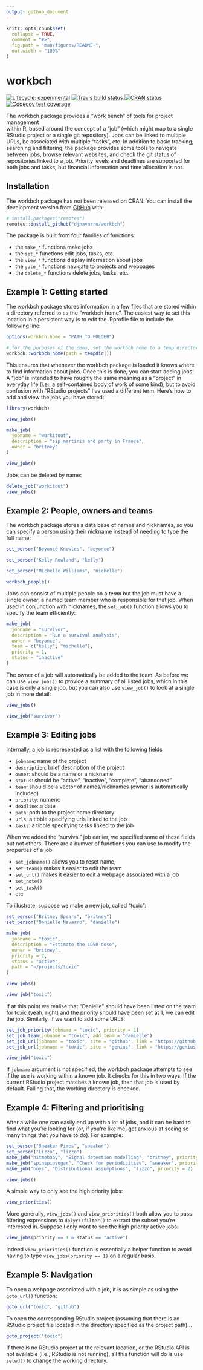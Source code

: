 ```yaml
---
output: github_document
---
```


<!-- README.md is generated from README.Rmd. Please edit that file -->

```r
knitr::opts_chunk$set(
  collapse = TRUE,
  comment = "#>",
  fig.path = "man/figures/README-",
  out.width = "100%"
)
```
# workbch

<!-- badges: start -->
[![Lifecycle: experimental](https://img.shields.io/badge/lifecycle-experimental-orange.svg)](https://www.tidyverse.org/lifecycle/#experimental)
[![Travis build status](https://travis-ci.org/djnavarro/workbch.svg?branch=master)](https://travis-ci.org/djnavarro/workbch)
[![CRAN status](https://www.r-pkg.org/badges/version/workbch)](https://cran.r-project.org/package=workbch)
[![Codecov test coverage](https://codecov.io/gh/djnavarro/workbch/branch/master/graph/badge.svg)](https://codecov.io/gh/djnavarro/workbch?branch=master)
<!-- badges: end -->

The workbch package provides a "work bench" of tools for project management  
within R, based around the concept of a "job" (which might map to a single 
RStudio project or a single git repository). Jobs can be linked to multiple 
URLs, be associated with multiple "tasks", etc. In addition to basic tracking,
searching and filtering, the package provides some tools to navigate between
jobs, browse relevant websites, and check the git status of repositories linked
to a job. Priority levels and deadlines are supported for both jobs and tasks,
but financial information and time allocation is not.

## Installation

The workbch package has not been released on CRAN. You can install the
development version from [GitHub](https://github.com/) with:

``` r
# install.packages("remotes")
remotes::install_github("djnavarro/workbch")
```

The package is built from four families of functions:

- the `make_*` functions make jobs
- the `set_*` functions edit jobs, tasks, etc. 
- the `view_*` functions display information about jobs
- the `goto_*` functions navigate to projects and webpages
- the `delete_*` functions delete jobs, tasks, etc.

## Example 1: Getting started

The workbch package stores information in a few files that are stored
within a directory referred to as the "workbch home". The easiest way to set
this location in a persistent way is to edit the .Rprofile file to include
the following line:

```r
options(workbch.home = "PATH_TO_FOLDER")
```
```r
# for the purposes of the demo, set the workbch home to a temp directory 
workbch::workbch_home(path = tempdir())
```

This ensures that whenever the workbch package is loaded it knows where to find information about jobs. Once this is done, you can start adding jobs! A "job" is intended to have roughly the same meaning as a "project" in everyday life (i.e., a self-contained body of work of some kind), but to avoid confusion with "RStudio projects" I've used a different term. Here's how to add and view the jobs you have stored:

```r
library(workbch)

view_jobs()

make_job(
  jobname = "workitout", 
  description = "sip martinis and party in France", 
  owner = "britney"
)

view_jobs()
```

Jobs can be deleted by name:

```r
delete_job("workitout")
view_jobs()
```

## Example 2: People, owners and teams

The workbch package stores a data base of names and nicknames, so you can specify a person using their nickname instead of needing to type the full name:

```r
set_person("Beyoncé Knowles", "beyonce")

set_person("Kelly Rowland", "kelly")

set_person("Michelle Williams", "michelle")

workbch_people()
```

Jobs can consist of multiple people on a *team* but the job must have a single *owner*, a named team member who is responsible for that job. When used in conjunction with nicknames, the `set_job()` function allows you to specify the team efficiently: 

```r
make_job(
  jobname = "survivor",
  description = "Run a survival analysis",
  owner = "beyonce",
  team = c("kelly", "michelle"),
  priority = 1,
  status = "inactive"
)
```

The owner of a job will automatically be added to the team. As before we can use `view_jobs()` to provide a summary of all listed jobs, which in this case is only a single job, but you can also use `view_job()` to look at a single job in more detail:

```r
view_jobs()

view_job("survivor")
```


## Example 3: Editing jobs

Internally, a job is represented as a list with the following fields

- `jobname`: name of the project
- `description`: brief description of the project
- `owner`: should be a name or a nickname
- `status`: should be "active", "inactive", "complete", "abandoned"
- `team`: should be a vector of names/nicknames (owner is automatically included)
- `priority`: numeric
- `deadline`: a date
- `path`: path to the project home directory
- `urls`: a tibble specifying urls linked to the job
- `tasks`: a tibble specifying tasks linked to the job 

When we added the "survival" job earlier, we specified some of these fields but not others. There are a numver of functions you can use to modify the properties of a job:

- `set_jobname()` allows you to reset name, 
- `set_team()` makes it easier to edit the team
- `set_url()` makes it easier to edit a webpage associated with a job
- `set_note()`
- `set_task()`
- etc

To illustrate, suppose we make a new job, called "toxic":

```r
set_person("Britney Spears", "britney")
set_person("Danielle Navarro", "danielle")

make_job(
  jobname = "toxic",
  description = "Estimate the LD50 dose",
  owner = "britney",
  priority = 2,
  status = "active",
  path = "~/projects/toxic"
)

view_jobs()

view_job("toxic")
```

If at this point we realise that "Danielle" should have been listed on the team for toxic (yeah, right) and the priority should have been set at 1, we can edit the job. Similarly, if we want to add some URLS:

```r
set_job_priority(jobname = "toxic", priority = 1)
set_job_team(jobname = "toxic", add_team = "danielle")
set_job_url(jobname = "toxic", site = "github", link = "https://github.com/djnavarro/toxic")
set_job_url(jobname = "toxic", site = "genius", link = "https://genius.com/Britney-spears-toxic-lyrics")

view_job("toxic")
```

If `jobname` argument is not specified, the workbch package attempts to see if the use is working within a known job. It checks for this in two ways. If the current RStudio project matches a known job, then that job is used by default. Failing that, the working directory is checked.



## Example 4: Filtering and prioritising

After a while one can easily end up with a lot of jobs, and it can be hard to find what you're looking for (or, if you're like me, get anxious at seeing so many things that you have to do). For example:

```r
set_person("Sneaker Pimps", "sneaker")
set_person("Lizzo", "lizzo")
make_job("hitmebaby", "Signal detection modelling", "britney", priority = 2)
make_job("spinspinsugar", "Check for periodicities", "sneaker", priority = 1)
make_job("boys", "Distributional assumptions", "lizzo", priority = 2)
```
```r
view_jobs()
```

A simple way to only see the high priority jobs:

```r
view_priorities()
```

More generally, `view_jobs()` and `view_priorities()` both allow you to pass filtering expressions to `dplyr::filter()` to extract the subset you're interested in. Suppose I only want to see the high priority active jobs:

```r
view_jobs(priority == 1 & status == "active")
```

Indeed `view_priorities()` function is essentially a helper function to avoid having to type `view_jobs(priority == 1)` on a regular basis. 

## Example 5: Navigation

To open a webpage associated with a job, it is as simple as using the `goto_url()` function:

```r
goto_url("toxic", "github")
```

To open the corresponding RStudio project (assuming that there is an RStudio project file located in the directory specified as the project path)...

```r
goto_project("toxic")
```

If there is no RStudio project at the relevant location, or the RStudio API is not available (i.e., RStudio is not running), all this function will do is use `setwd()` to change the working directory.

